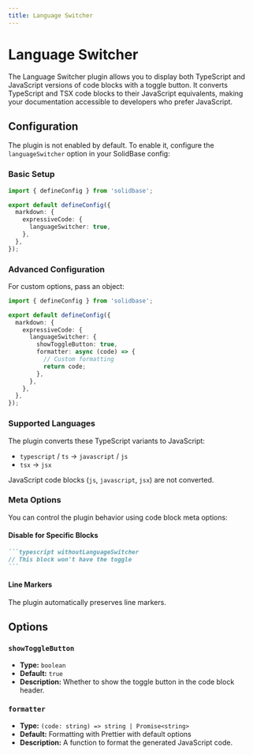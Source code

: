 ```yaml
---
title: Language Switcher
---
```


# Language Switcher

The Language Switcher plugin allows you to display both TypeScript and JavaScript versions of code blocks with a toggle button.
It converts TypeScript and TSX code blocks to their JavaScript equivalents, making your documentation accessible to developers who prefer JavaScript.

## Configuration

The plugin is not enabled by default.
To enable it, configure the `languageSwitcher` option in your SolidBase config:

### Basic Setup

```ts title="app.config.ts"
import { defineConfig } from 'solidbase';

export default defineConfig({
  markdown: {
    expressiveCode: {
      languageSwitcher: true,
    },
  },
});
```

### Advanced Configuration

For custom options, pass an object:

```ts title="app.config.ts"
import { defineConfig } from 'solidbase';

export default defineConfig({
  markdown: {
    expressiveCode: {
      languageSwitcher: {
        showToggleButton: true,
        formatter: async (code) => {
          // Custom formatting
          return code;
        },
      },
    },
  },
});
```

### Supported Languages

The plugin converts these TypeScript variants to JavaScript:

- `typescript` / `ts` → `javascript` / `js`
- `tsx` → `jsx`

JavaScript code blocks (`js`, `javascript`, `jsx`) are not converted.

### Meta Options

You can control the plugin behavior using code block meta options:

#### Disable for Specific Blocks

````md
```typescript withoutLanguageSwitcher
// This block won't have the toggle
```
````

#### Line Markers

The plugin automatically preserves line markers.

## Options

### `showToggleButton`

- **Type:** `boolean`
- **Default:** `true`
- **Description:** Whether to show the toggle button in the code block header.

### `formatter`

- **Type:** `(code: string) => string | Promise<string>`
- **Default:** Formatting with Prettier with default options
- **Description:** A function to format the generated JavaScript code.
